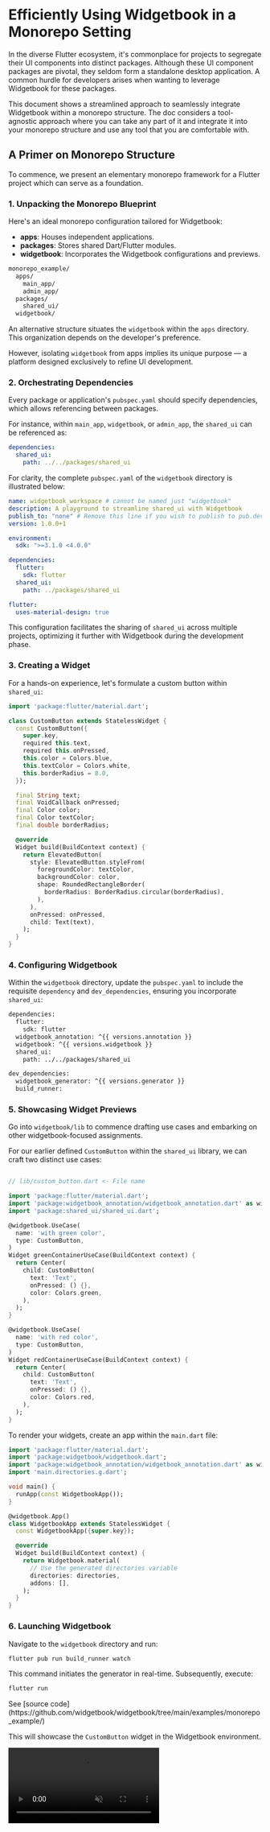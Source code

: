 # Efficiently Using Widgetbook in a Monorepo Setting

In the diverse Flutter ecosystem, it's commonplace for projects to segregate
their UI components into distinct packages. Although these UI component packages
are pivotal, they seldom form a standalone desktop application. A common hurdle
for developers arises when wanting to leverage Widgetbook for these packages.

This document shows a streamlined approach to seamlessly integrate Widgetbook
within a monorepo structure. The doc considers a tool-agnostic approach where
you can take any part of it and integrate it into your monorepo structure and
use any tool that you are comfortable with.

## A Primer on Monorepo Structure

To commence, we present an elementary monorepo framework for a Flutter project
which can serve as a foundation.

### 1. Unpacking the Monorepo Blueprint

Here's an ideal monorepo configuration tailored for Widgetbook:

- **apps**: Houses independent applications.
- **packages**: Stores shared Dart/Flutter modules.
- **widgetbook**: Incorporates the Widgetbook configurations and previews.

```bash
monorepo_example/
  apps/
    main_app/
    admin_app/
  packages/
    shared_ui/
  widgetbook/
```

An alternative structure situates the `widgetbook` within the `apps`
directory. This organization depends on the developer's preference.

However, isolating `widgetbook` from apps implies its unique purpose
— a platform designed exclusively to refine UI development.

### 2. Orchestrating Dependencies

Every package or application's `pubspec.yaml` should specify dependencies, which
allows referencing between packages.

For instance, within `main_app`, `widgetbook`, or `admin_app`, the
`shared_ui` can be referenced as:

```yaml
dependencies:
  shared_ui:
    path: ../../packages/shared_ui
```

For clarity, the complete `pubspec.yaml` of the `widgetbook` directory is
illustrated below:

```yaml
name: widgetbook_workspace # cannot be named just "widgetbook"
description: A playground to streamline shared_ui with Widgetbook
publish_to: "none" # Remove this line if you wish to publish to pub.dev
version: 1.0.0+1

environment:
  sdk: ">=3.1.0 <4.0.0"

dependencies:
  flutter:
    sdk: flutter
  shared_ui:
    path: ../packages/shared_ui

flutter:
  uses-material-design: true
```

This configuration facilitates the sharing of `shared_ui` across multiple
projects, optimizing it further with Widgetbook during the development phase.

### 3. Creating a Widget

For a hands-on experience, let's formulate a custom button within `shared_ui`:

```dart
import 'package:flutter/material.dart';

class CustomButton extends StatelessWidget {
  const CustomButton({
    super.key,
    required this.text,
    required this.onPressed,
    this.color = Colors.blue,
    this.textColor = Colors.white,
    this.borderRadius = 8.0,
  });

  final String text;
  final VoidCallback onPressed;
  final Color color;
  final Color textColor;
  final double borderRadius;

  @override
  Widget build(BuildContext context) {
    return ElevatedButton(
      style: ElevatedButton.styleFrom(
        foregroundColor: textColor,
        backgroundColor: color,
        shape: RoundedRectangleBorder(
          borderRadius: BorderRadius.circular(borderRadius),
        ),
      ),
      onPressed: onPressed,
      child: Text(text),
    );
  }
}
```

### 4. Configuring Widgetbook

Within the `widgetbook` directory, update the `pubspec.yaml` to
include the requisite `dependency` and `dev_dependencies`, ensuring you
incorporate `shared_ui`:

```bash
dependencies:
  flutter:
    sdk: flutter
  widgetbook_annotation: ^{{ versions.annotation }}
  widgetbook: ^{{ versions.widgetbook }}
  shared_ui:
    path: ../../packages/shared_ui

dev_dependencies:
  widgetbook_generator: ^{{ versions.generator }}
  build_runner:
```

### 5. Showcasing Widget Previews

Go into `widgetbook/lib` to commence drafting use cases and embarking
on other widgetbook-focused assignments.

For our earlier defined `CustomButton` within the `shared_ui` library, we can
craft two distinct use cases:

```dart

// lib/custom_button.dart <- File name

import 'package:flutter/material.dart';
import 'package:widgetbook_annotation/widgetbook_annotation.dart' as widgetbook;
import 'package:shared_ui/shared_ui.dart';

@widgetbook.UseCase(
  name: 'with green color',
  type: CustomButton,
)
Widget greenContainerUseCase(BuildContext context) {
  return Center(
    child: CustomButton(
      text: 'Text',
      onPressed: () {},
      color: Colors.green,
    ),
  );
}

@widgetbook.UseCase(
  name: 'with red color',
  type: CustomButton,
)
Widget redContainerUseCase(BuildContext context) {
  return Center(
    child: CustomButton(
      text: 'Text',
      onPressed: () {},
      color: Colors.red,
    ),
  );
}
```

To render your widgets, create an app within the `main.dart` file:

```dart
import 'package:flutter/material.dart';
import 'package:widgetbook/widgetbook.dart';
import 'package:widgetbook_annotation/widgetbook_annotation.dart' as widgetbook;
import 'main.directories.g.dart';

void main() {
  runApp(const WidgetbookApp());
}

@widgetbook.App()
class WidgetbookApp extends StatelessWidget {
  const WidgetbookApp({super.key});

  @override
  Widget build(BuildContext context) {
    return Widgetbook.material(
      // Use the generated directories variable
      directories: directories,
      addons: [],
    );
  }
}
```

### 6. Launching Widgetbook

Navigate to the `widgetbook` directory and run:

```bash
flutter pub run build_runner watch
```

This command initiates the generator in real-time. Subsequently, execute:

```bash
flutter run
```

<Info>
  See [source
  code](https://github.com/widgetbook/widgetbook/tree/main/examples/monorepo_example/)
</Info>

This will showcase the `CustomButton` widget in the Widgetbook environment.

<Video autoPlay muted src="/assets/monorepo-example.mp4" type="video/mp4" />

Awesome, this was just the beginning, now you can start building upon this
approach.
